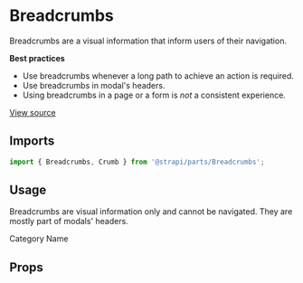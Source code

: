 <!--- Breadcrumbs.stories.mdx --->


<Meta title="Design System/Components/Breadcrumbs" component={Breadcrumbs} />

# Breadcrumbs

Breadcrumbs are a visual information that inform users of their navigation.

**Best practices**

- Use breadcrumbs whenever a long path to achieve an action is required.
- Use breadcrumbs in modal's headers.
- Using breadcrumbs in a page or a form is _not_ a consistent experience.

[View source](https://github.com/strapi/parts/tree/develop/packages/strapi-parts/src/Breadcrumbs)

## Imports

```js
import { Breadcrumbs, Crumb } from '@strapi/parts/Breadcrumbs';
```

## Usage

Breadcrumbs are visual information only and cannot be navigated. They are mostly part of modals' headers.

<Canvas>
  <Story name="base">
    <Stack horizontal size={3}>
      <Ct />
      <Breadcrumbs label="Category model, name field">
        <Crumb>Category</Crumb>
        <Crumb>Name</Crumb>
      </Breadcrumbs>
    </Stack>
  </Story>
</Canvas>

## Props

<ArgsTable of={Breadcrumbs} />
